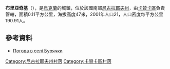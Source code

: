 {{coord|47|36|38|N|32|57|55|E|scale:100000|display=title}}

'''布里亞奇基'''（{{lang-uk|Бурячки}}），是[[烏克蘭|烏克蘭]]的城鎮，位於該國南部[[尼古拉耶夫州|尼古拉耶夫州]]，由[[卡贊卡區|卡贊卡區]]負責管轄，面積0.11平方公里，海拔高度47米，2001年人口21，人口密度每平方公里190.91人。

==參考資料==
* [http://weather.in.ua/ua/nikolaevskaja/2367 Погода в селі Бурячки] {{Wayback|url=http://weather.in.ua/ua/nikolaevskaja/2367 |date=20160607113613 }}

[[Category:尼古拉耶夫州村落|Category:尼古拉耶夫州村落]]
[[Category:卡贊卡區村落|Category:卡贊卡區村落]]


{{Mykolaiv-geo-stub}}